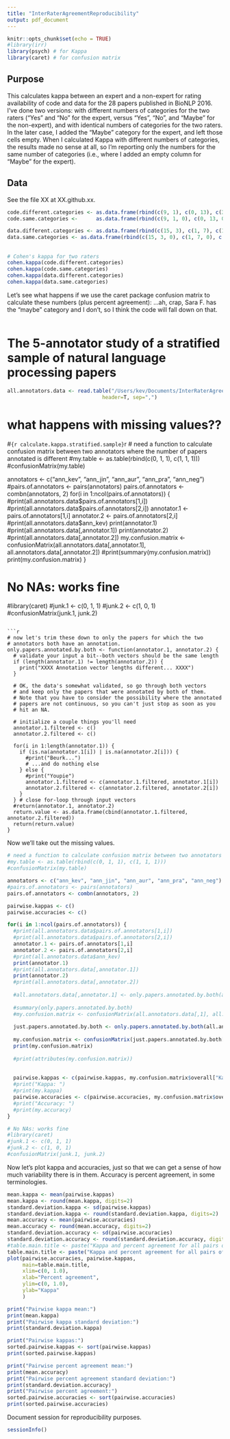 ```yaml
---
title: "InterRaterAgreementReproducibility"
output: pdf_document
---
```


```r
knitr::opts_chunk$set(echo = TRUE)
#library(irr)
library(psych) # for Kappa
library(caret) # for confusion matrix
```
## Purpose

This calculates kappa between an expert and a non-expert for rating availability of code and data for the 28 papers published in BioNLP 2016.
I've done two versions: with different numbers of categories for the two raters ("Yes" and "No" for the expert, versus "Yes", "No", and "Maybe" for the non-expert), and with identical numbers of categories for the two raters.  In the later case, I added the "Maybe" category for the expert, and left those cells empty.
When I calculated Kappa with different numbers of categories, the results made no sense at all, so I'm reporting only the numbers for the same number of categories (i.e., where I added an empty column for "Maybe" for the expert).


## Data

See the file XX at XX.github.xx.

```r

code.different.categories <- as.data.frame(rbind(c(9, 1), c(0, 13), c(3, 2)))
code.same.categories <-      as.data.frame(rbind(c(9, 1, 0), c(0, 13, 0), c(3, 2, 0)))

data.different.categories <- as.data.frame(rbind(c(15, 3), c(1, 7), c(1, 1)))
data.same.categories <- as.data.frame(rbind(c(15, 3, 0), c(1, 7, 0), c(1, 1, 0)))
```

## 



```r
# Cohen's kappa for two raters
cohen.kappa(code.different.categories)
cohen.kappa(code.same.categories)
cohen.kappa(data.different.categories)
cohen.kappa(data.same.categories)
```

Let's see what happens if we use the caret package confusion matrix to calculate these numbers (plus percent agreement): ...ah, crap, Sara F. has the "maybe" category and I don't, so I think the code will fall down on that.

```r

```

# The 5-annotator study of a stratified sample of natural language processing papers

```r
all.annotators.data <- read.table("/Users/kev/Documents/InterRaterAgreementReproducibility/ReproducibilityJudgmentsConvertedToBinaryZeroOrOneWithTotalPositivesAndNumberOfAnnotations.csv",
                               header=T, sep=",")

```

# what happens with missing values??
#```{r calculate.kappa.stratified.sample}
```r
# need a function to calculate confusion matrix between two annotators where the number of papers annotated is different
#my.table <- as.table(rbind(c(0, 1, 1), c(1, 1, 1)))
#confusionMatrix(my.table)

annotators <- c("ann_kev", "ann_jin", "ann_aur", "ann_pra", "ann_neg")
#pairs.of.annotators <- pairs(annotators)
pairs.of.annotators <- combn(annotators, 2)
for(i in 1:ncol(pairs.of.annotators)) {
  #print(all.annotators.data$pairs.of.annotators[1,i])
  #print(all.annotators.data$pairs.of.annotators[2,i])
  annotator.1 <- pairs.of.annotators[1,i]
  annotator.2 <- pairs.of.annotators[2,i]
  #print(all.annotators.data$ann_kev)
  print(annotator.1)
  #print(all.annotators.data[,annotator.1])
  print(annotator.2)
  #print(all.annotators.data[,annotator.2])
  my.confusion.matrix <- confusionMatrix(all.annotators.data[,annotator.1], all.annotators.data[,annotator.2])
  #print(summary(my.confusion.matrix))
  print(my.confusion.matrix)
}

# No NAs: works fine
#library(caret)
#junk.1 <- c(0, 1, 1)
#junk.2 <- c(1, 0, 1)
#confusionMatrix(junk.1, junk.2)
```

```r
# now let's trim these down to only the papers for which the two 
# annotators both have an annotation.
only.papers.annotated.by.both <- function(annotator.1, annotator.2) {
  # validate your input a bit--both vectors should be the same length
  if (length(annotator.1) != length(annotator.2)) {
    print("XXXX Annotation vector lengths different... XXXX")
  }
  
  # OK, the data's somewhat validated, so go through both vectors
  # and keep only the papers that were annotated by both of them.
  # Note that you have to consider the possibility where the annotated
  # papers are not continuous, so you can't just stop as soon as you
  # hit an NA.
  
  # initialize a couple things you'll need
  annotator.1.filtered <- c()
  annotator.2.filtered <- c()
  
  for(i in 1:length(annotator.1)) {
    if (is.na(annotator.1[i]) | is.na(annotator.2[i])) {
      #print("Beurk...")
      # ...and do nothing else
    } else {
      #print("Youpie")
      annotator.1.filtered <- c(annotator.1.filtered, annotator.1[i])
      annotator.2.filtered <- c(annotator.2.filtered, annotator.2[i])
    }
  } # close for-loop through input vectors
  #return(annotator.1, annotator.2)
  return.value <- as.data.frame(cbind(annotator.1.filtered, annotator.2.filtered))
  return(return.value)
}

```

Now we'll take out the missing values.

```r
# need a function to calculate confusion matrix between two annotators where the number of papers annotated is different
#my.table <- as.table(rbind(c(0, 1, 1), c(1, 1, 1)))
#confusionMatrix(my.table)

annotators <- c("ann_kev", "ann_jin", "ann_aur", "ann_pra", "ann_neg")
#pairs.of.annotators <- pairs(annotators)
pairs.of.annotators <- combn(annotators, 2)

pairwise.kappas <- c()
pairwise.accuracies <- c()

for(i in 1:ncol(pairs.of.annotators)) {
  #print(all.annotators.data$pairs.of.annotators[1,i])
  #print(all.annotators.data$pairs.of.annotators[2,i])
  annotator.1 <- pairs.of.annotators[1,i]
  annotator.2 <- pairs.of.annotators[2,i]
  #print(all.annotators.data$ann_kev)
  print(annotator.1)
  #print(all.annotators.data[,annotator.1])
  print(annotator.2)
  #print(all.annotators.data[,annotator.2])
  
  #all.annotators.data[,annotator.1] <- only.papers.annotated.by.both(all.annotators.data[,annotator.1], .annotators.data[,annotator.2])
  
  #summary(only.papers.annotated.by.both)
  #my.confusion.matrix <- confusionMatrix(all.annotators.data[,1], all.annotators.data[,2])
  
  just.papers.annotated.by.both <- only.papers.annotated.by.both(all.annotators.data[,annotator.1], all.annotators.data[,annotator.2])
  
  my.confusion.matrix <- confusionMatrix(just.papers.annotated.by.both[,1], just.papers.annotated.by.both[,2])
  print(my.confusion.matrix)
  
  #print(attributes(my.confusion.matrix))
  
  
  pairwise.kappas <- c(pairwise.kappas, my.confusion.matrix$overall["Kappa"])
  #print("Kappa: ")
  #print(my.kappa)
  pairwise.accuracies <- c(pairwise.accuracies, my.confusion.matrix$overall["Accuracy"])
  #print("Accuracy: ")
  #print(my.accuracy)
}

# No NAs: works fine
#library(caret)
#junk.1 <- c(0, 1, 1)
#junk.2 <- c(1, 0, 1)
#confusionMatrix(junk.1, junk.2)
```

Now let's plot kappa and accuracies, just so that we can get a sense of how much variability there is in them.  Accuracy is percent agreement, in some terminologies.

```r

mean.kappa <- mean(pairwise.kappas)
mean.kappa <- round(mean.kappa, digits=2)
standard.deviation.kappa <- sd(pairwise.kappas)
standard.deviation.kappa <- round(standard.deviation.kappa, digits=2)
mean.accuracy <- mean(pairwise.accuracies)
mean.accuracy <- round(mean.accuracy, digits=2)
standard.deviation.accuracy <- sd(pairwise.accuracies)
standard.deviation.accuracy <- round(standard.deviation.accuracy, digits=2)
#table.main.title <- paste("Kappa and percent agreement for all pairs of annotators\n Kappa mean ", mean.kappa, "standard deviation ", standard.deviation.kappa, "Percent agreement mean ", mean.accuracy, "standard deviation ", standard.deviation.accuracy)
table.main.title <- paste("Kappa and percent agreement for all pairs of annotators")
plot(pairwise.accuracies, pairwise.kappas,
     main=table.main.title,
     xlim=c(0, 1.0),
     xlab="Percent agreement",
     ylim=c(0, 1.0),
     ylab="Kappa"
     )

print("Pairwise kappa mean:")
print(mean.kappa)
print("Pairwise kappa standard deviation:")
print(standard.deviation.kappa)

print("Pairwise kappas:")
sorted.pairwise.kappas <- sort(pairwise.kappas)
print(sorted.pairwise.kappas)

print("Pairwise percent agreement mean:")
print(mean.accuracy)
print("Pairwise percent agreement standard deviation:")
print(standard.deviation.accuracy)
print("Pairwise percent agreement:")
sorted.pairwise.accuracies <- sort(pairwise.accuracies)
print(sorted.pairwise.accuracies)

```


Document session for reproducibility purposes.
```r
sessionInfo()
```


